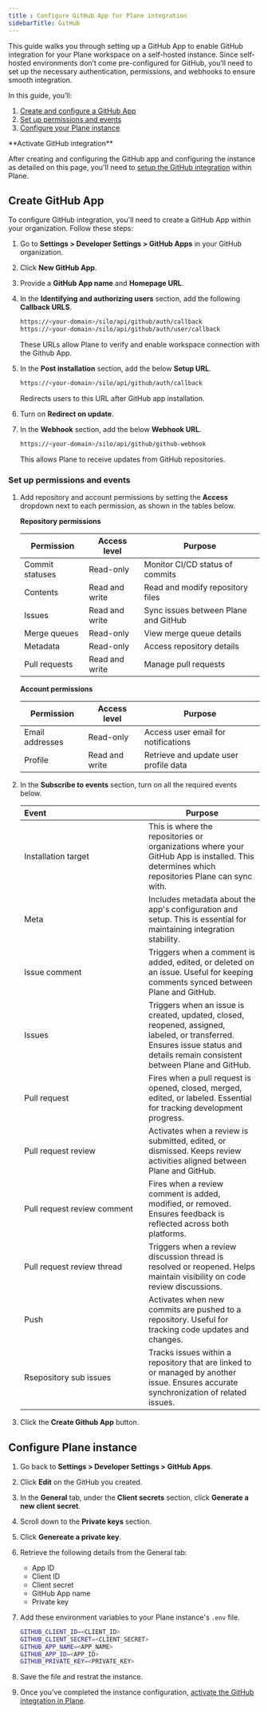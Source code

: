 ```yaml
---
title : Configure GitHub App for Plane integration
sidebarTitle: GitHub
---
```


This guide walks you through setting up a GitHub App to enable GitHub integration for your Plane workspace on a self-hosted instance. Since self-hosted environments don’t come pre-configured for GitHub, you’ll need to set up the necessary authentication, permissions, and webhooks to ensure smooth integration.

In this guide, you’ll:
1. [Create and configure a GitHub App](/self-hosting/govern/integrations/github#create-github-app)
2. [Set up permissions and events](/self-hosting/govern/integrations/github#set-up-permissions-and-events)
3. [Configure your Plane instance](/self-hosting/govern/integrations/github#configure-plane-instance)

<Warning>
**Activate GitHub integration**

After creating and configuring the GitHub app and configuring the instance as detailed on this page, you'll need to [setup the GitHub integration](https://docs.plane.so/integrations/github) within Plane. 
</Warning>

## Create GitHub App

To configure GitHub integration, you'll need to create a GitHub App within your organization. Follow these steps:

1. Go to **Settings \> Developer Settings \> GitHub Apps** in your GitHub organization.

2. Click **New GitHub App**.

3. Provide a **GitHub App name** and **Homepage URL**.

4. In the **Identifying and authorizing users** section, add the following **Callback URLS**. 

    ```bash
    https://<your-domain>/silo/api/github/auth/callback
    https://<your-domain>/silo/api/github/auth/user/callback
    ```
    These URLs allow Plane to verify and enable workspace connection with the Github App.

5. In the **Post installation** section, add the below **Setup URL**.  

    ```bash
    https://<your-domain>/silo/api/github/auth/callback
    ```
   Redirects users to this URL after GitHub app installation.


6. Turn on **Redirect on update**.

7. In the **Webhook** section, add the below **Webhook URL**.  
    ```bash
    https://<your-domain>/silo/api/github/github-webhook
    ```
    This allows Plane to receive updates from GitHub repositories.

### Set up permissions and events

1. Add repository and account permissions by setting the **Access** dropdown next to each permission, as shown in the tables below.

    **Repository permissions**

    |Permission|Access level|Purpose|
    |---------|------------|-----------|
    |Commit statuses|Read-only|Monitor CI/CD status of commits|
    |Contents|Read and write|Read and modify repository files|
    |Issues|Read and write|Sync issues between Plane and GitHub|
    |Merge queues|Read-only|View merge queue details|
    |Metadata|Read-only|Access repository details|
    |Pull requests|Read and write|Manage pull requests|

    **Account permissions**

    |Permission|Access level|Purpose|
    |---------|------------|-----------|
    |Email addresses|Read-only|Access user email for notifications|
    |Profile|Read and write|Retrieve and update user profile data|

2. In the **Subscribe to events** section, turn on all the required events below. 
    
    |Event&nbsp;&nbsp;&nbsp;&nbsp;&nbsp;&nbsp;&nbsp;&nbsp;&nbsp;&nbsp;&nbsp;&nbsp;&nbsp;&nbsp;&nbsp;&nbsp;&nbsp;&nbsp;&nbsp;&nbsp;&nbsp;&nbsp;&nbsp;&nbsp;&nbsp;&nbsp;&nbsp;&nbsp;&nbsp;&nbsp;&nbsp;&nbsp;&nbsp;&nbsp;&nbsp;&nbsp;&nbsp;&nbsp;&nbsp;&nbsp;&nbsp;&nbsp;&nbsp;&nbsp;|Purpose|
    |---------|------------|
    |Installation target| This is where the repositories or organizations where your GitHub App is installed. This determines which repositories Plane can sync with.|
    |Meta|Includes metadata about the app's configuration and setup. This is essential for maintaining integration stability.|
    |Issue comment| Triggers when a comment is added, edited, or deleted on an issue. Useful for keeping comments synced between Plane and GitHub.|
    |Issues|Triggers when an issue is created, updated, closed, reopened, assigned, labeled, or transferred. Ensures issue status and details remain consistent between Plane and GitHub.|
    |Pull request|Fires when a pull request is opened, closed, merged, edited, or labeled. Essential for tracking development progress.|
    |Pull request review|Activates when a review is submitted, edited, or dismissed. Keeps review activities aligned between Plane and GitHub.|
    |Pull request review comment|Fires when a review comment is added, modified, or removed. Ensures feedback is reflected across both platforms.|
    |Pull request review thread|Triggers when a review discussion thread is resolved or reopened. Helps maintain visibility on code review discussions.|
    |Push|Activates when new commits are pushed to a repository. Useful for tracking code updates and changes.|
    |Rsepository sub issues|Tracks issues within a repository that are linked to or managed by another issue. Ensures accurate synchronization of related issues.|

3. Click the **Create Github App** button.

## Configure Plane instance

1. Go back to **Settings \> Developer Settings \> GitHub Apps**.

2. Click **Edit** on the GitHub you created. 

3. In the **General** tab, under the **Client secrets** section, click **Generate a new client secret**.

4. Scroll down to the **Private keys** section.

5. Click **Genereate a private key**.

6. Retrieve the following details from the General tab:
    - App ID
    - Client ID
    - Client secret
    - GitHub App name
    - Private key

7. Add these environment variables to your Plane instance's `.env` file. 

    ```bash
    GITHUB_CLIENT_ID=<CLIENT_ID>
    GITHUB_CLIENT_SECRET=<CLIENT_SECRET>
    GITHUB_APP_NAME=<APP_NAME>
    GITHUB_APP_ID=<APP_ID>
    GITHUB_PRIVATE_KEY=<PRIVATE_KEY>
    ```

8. Save the file and restrat the instance. 

9. Once you've completed the instance configuration, [activate the GitHub integration in Plane](https://docs.plane.so/integrations/github).